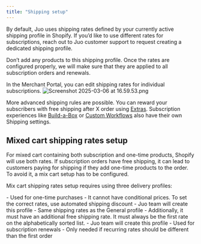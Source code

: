 ```yaml
---
title: "Shipping setup"
---
```


By default, Juo uses shipping rates defined by your currently active shipping profile in Shopify. If you’d like to use different rates for subscriptions, reach out to Juo customer support to request creating a dedicated shipping profile.

Don’t add any products to this shipping profile. Once the rates are configured properly, we will make sure that they are applied to all subscription orders and renewals.

In the Merchant Portal, you can edit shipping rates for individual subscriptions. ![Screenshot 2025-03-06 at 16.59.53.png](https://cdn.juo.io/content-uploads/Screenshot_2025_03_06_at_16_59_53_d72fd02f4b.png)

More advanced shipping rules are possible. You can reward your subscribers with free shipping after X order using [Extras](https://juo.io/docs/extras). Subscription experiences like [Build-a-Box](https://juo.io/docs/build-a-box) or [Custom Workflows](https://juo.io/docs/custom-workflows) also have their own Shipping settings.

## Mixed cart shipping rates setup

For mixed cart containing both subscription and one-time products, Shopify will use both rates. If subscription orders have free shipping, it can lead to customers paying for shipping if they add one-time products to the order. To avoid it, a mix cart setup has to be configured.

Mix cart shipping rates setup requires using three delivery profiles:

<Tabs>
  <Tab title="General profile">
    - Used for one-time purchases - It cannot have conditional prices. To set
    the correct rates, use automated shipping discount
  </Tab>
  <Tab title="Recurring checkout profile">
    - Juo team will create this profile - Same shipping rates as the General
    profile - Additionally, it must have an additional free shipping rate. It
    must always be the first rate on the alphabetically sorted list.
  </Tab>
  <Tab title="(optional) Recurring profile">
    - Juo team will create this profile - Used for subscription renewals - Only
    needed if recurring rates should be different than the first order
  </Tab>
</Tabs>
